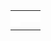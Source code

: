 {{en/Scenarios by relief}}

{|
|-
|style="border:none;background:white"|
{{Scenario:The Isles}}

|style="border:none;background:white"|
{{Scenario:A Mars Odyssey}}

|style="border:none;background:white"|
{{Scenario:Denmark}}

|-
|style="border:none;background:white"|
{{Scenario:Alexander to Karthoum}}

|style="border:none;background:white"|
{{Scenario:(Don't) Hurt Your Eyes ;-)}}

|style="border:none;background:white"|
{{Scenario:Jamaica}}

|-
|style="border:none;background:white"|
{{Scenario:Super Britania}}

|style="border:none;background:white"|
{{Scenario:CarstsMonsterScenario_v3}}

|style="border:none;background:white"|
{{Scenario:Kritschgau}}

|-
|style="border:none;background:white"|


|-
|}